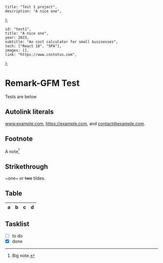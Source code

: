 	title: "Test 1 project",
	description: "A nice one",
};

	id: "test1",
	title: "A nice one",
	year: 2023,
	subtitle: "An cost calculator for small businesses",
	tech: ["React 18", "SPA"],
	images: [],
	link: "https://www.costotus.com",
};

# Remark-GFM Test

Tests are below

## Autolink literals

www.example.com, https://example.com, and contact@example.com.

## Footnote

A note[^1]

[^1]: Big note.

## Strikethrough

~one~ or ~~two~~ tildes.

## Table

| a   | b   |   c |  d  |
| --- | :-- | --: | :-: |

## Tasklist

-   [ ] to do
-   [x] done
